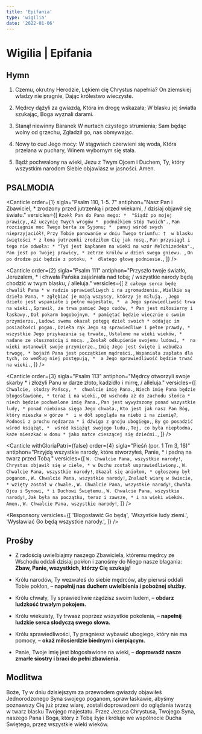 ```yaml
---
title: 'Epifania'
type: 'wigilia'
date: '2022-01-06'
---
```


# Wigilia | Epifania

<OpeningVersicle />

## Hymn

1. Czemu, okrutny Herodzie,
   Lękiem cię Chrystus napełnia?
   On ziemskiej władzy nie pragnie,
   Dając królestwo wieczyste.

2. Mędrcy dążyli za gwiazdą,
   Która im drogę wskazała;
   W blasku jej światła szukając,
   Boga wyznali darami.

3. Stanął niewinny Baranek
   W nurtach czystego strumienia;
   Sam będąc wolny od grzechu,
   Zgładził go, nas obmywając.

4. Nowy to cud Jego mocy:
   W stągwiach czerwieni się woda,
   Która przelana w puchary,
   Winem wybornym się stała.

5. Bądź pochwalony na wieki,
   Jezu z Twym Ojcem i Duchem,
   Ty, który wszystkim narodom
   Siebie objawiasz w jasności. Amen.

## PSALMODIA

<Canticle
  order={1}
  sigla="Psalm 110, 1-5. 7"
  antiphon="Nasz Pan i Zbawiciel, * zrodzony przed jutrzenką i przed wiekami, / dzisiaj objawił się światu."
  versicles={[
    `Rzekł Pan do Pana mego: * 
"Siądź po mojej prawicy,`,
    `Aż uczynię Twych wrogów * 
podnóżkiem stóp Twoich".`,
    `Pan rozciągnie moc Twego berła ze Syjonu; * 
panuj wśród swych nieprzyjaciół!`,
    `Przy Tobie panowanie w dniu Twego triumfu: † 
w blasku świętości *
z łona jutrzenki zrodziłem Cię jak rosę.`,
    `Pan przysiągł i tego nie odwoła: *
"Tyś jest kapłanem na wieki na wzór Melchizedeka".`,
    `Pan jest po Twojej prawicy, *
zetrze królów w dzień swego gniewu. `,
    `On po drodze pić będzie z potoku, * 
dlatego głowę podniesie.`,
  ]}
/>

<Canticle
  order={2}
  sigla="Psalm 111"
  antiphon="Przyszło twoje światło, Jeruzalem, * i chwała Pańska zajaśniała nad tobą; / wszystkie narody będą chodzić w twym blasku, / alleluja."
  versicles={[
    `Z całego serca będę chwalił Pana *
w radzie sprawiedliwych i na zgromadzeniu.`,
    `Wielkie są dzieła Pana, *
zgłębiać je mają wszyscy, którzy je miłują. `,
    `Jego dzieło jest wspaniałe i pełne majestatu, * 
a Jego sprawiedliwość trwa na wieki.`,
    `Sprawił, że trwa pamięć Jego cudów, *
Pan jest miłosierny i łaskawy.`,
    `Dał pokarm bogobojnym, *
pamiętać będzie wiecznie o swoim przymierzu.`,
    `Ludowi swemu okazał potęgę dzieł swoich *
oddając im posiadłości pogan.`,
    `Dzieła rąk Jego są sprawiedliwe i pełne prawdy, * 
wszystkie Jego przykazania są trwałe,`,
    `Ustalone na wieki wieków, *
nadane ze słusznością i mocą. `,
    `Zesłał odkupienie swojemu ludowi, * 
na wieki ustanowił swoje przymierze.`,
    `Imię Jego jest święte i wzbudza trwogę, *
bojaźń Pana jest początkiem mądrości.`,
    `Wspaniała zapłata dla tych, co według niej postępują, * 
a Jego sprawiedliwość będzie trwać na wieki.`,
  ]}
/>

<Canticle
  order={3}
  sigla="Psalm 113"
  antiphon="Mędrcy otworzyli swoje skarby * i złożyli Panu w darze złoto, kadzidło i mirrę, / alleluja."
  versicles={[
    `Chwalcie, słudzy Pańscy, * 
chwalcie imię Pana.`,
    `Niech imię Pana będzie błogosławione, *
teraz i na wieki.`,
    `Od wschodu aż do zachodu słońca * 
niech będzie pochwalone imię Pana.`,
    `Pan jest wywyższony ponad wszystkie ludy, *
ponad niebiosa sięga Jego chwała.`,
    `Kto jest jak nasz Pan Bóg, który mieszka w górze * 
i w dół spogląda na niebo i na ziemię?`,
    `Podnosi z prochu nędzarza *
i dźwiga z gnoju ubogiego,`,
    `By go posadzić wśród książąt, * 
wśród książąt swojego ludu.`,
    `Tej, co była niepłodna, każe mieszkać w domu *
jako matce cieszącej się dziećmi.`,
  ]}
/>

<Canticle
  withGloriaPatri={false}
  order={4}
  sigla="Pieśń (por. 1 Tm 3, 16)"
  antiphon="Przyjdą wszystkie narody, które stworzyłeś, Panie, * i padną na twarz przed Tobą."
  versicles={[
    `W. Chwalcie Pana, wszystkie narody!`,
    `Chrystus objawił się w ciele, *
w Duchu został usprawiedliwiony.`,
    `W. Chwalcie Pana, wszystkie narody!`,
    `Ukazał się aniołom, *
ogłoszony był poganom.`,
    `W. Chwalcie Pana, wszystkie narody!`,
    `Znalazł wiarę w świecie, *
wzięty został w chwale.`,
    `W. Chwalcie Pana, wszystkie narody!`,
    `Chwała Ojcu i Synowi, *
i Duchowi Świętemu.`,
    `W. Chwalcie Pana, wszystkie narody!`,
    `Jak była na początku, teraz i zawsze, *
i na wieki wieków. Amen.`,
    `W. Chwalcie Pana, wszystkie narody!`,
  ]}
/>

<Passage
  sigla="2 Tm 1, 9-10"
  passage="Bóg nas wybawił i wezwał świętym powołaniem, nie dzięki naszym czynom, lecz stosownie do własnego postanowienia i łaski, która nam dana została w Chrystusie Jezusie przed wiecznymi czasami; ukazana natomiast została teraz przez pojawienie się naszego Zbawiciela, Chrystusa Jezusa, który przezwyciężył śmierć, a na życie i nieśmiertelność rzucił światło przez Ewangelię."
/>

<Responsory
  versicles={[
    'Błogosławić Go będą',
    'Wszystkie ludy ziemi.',
    'Wysławiać Go będą wszystkie narody.',
  ]}
/>

<Magnificat antiphon="Mędrcy, widząc gwiazdę, mówili do siebie: * To jest znak wielkiego Króla; / idźmy, pytajmy o Niego i złóżmy Mu w darze / złoto, kadzidło i mirrę." />

## Prośby

- Z radością uwielbiajmy naszego Zbawiciela, któremu mędrcy ze Wschodu oddali dzisiaj pokłon i zanośmy do Niego nasze błagania: **Zbaw, Panie, wszystkich, którzy Cię szukają!**

- Królu narodów, Ty wezwałeś do siebie mędrców, aby pierwsi oddali Tobie pokłon, – **napełnij nas duchem uwielbienia i pobożnej służby.**

- Królu chwały, Ty sprawiedliwie rządzisz swoim ludem, – **obdarz ludzkość trwałym pokojem.**
- Królu wiekuisty, Ty trwasz poprzez wszystkie pokolenia, – **napełnij ludzkie serca słodyczą swego słowa.**
- Królu sprawiedliwości, Ty pragniesz wybawić ubogiego, który nie ma pomocy, – **okaż miłosierdzie biednym i cierpiącym.**

- Panie, Twoje imię jest błogosławione na wieki, – **doprowadź nasze zmarłe siostry i braci do pełni zbawienia.**

<CustomIntercessions />

<KyrieEleison />

<LordsPrayer />

## Modlitwa

Boże, Ty w dniu dzisiejszym za przewodem gwiazdy objawiłeś Jednorodzonego Syna swojego poganom, spraw łaskawie, abyśmy poznawszy Cię już przez wiarę, zostali doprowadzeni do oglądania twarzą w twarz blasku Twojego majestatu. Przez Jezusa Chrystusa, Twojego Syna, naszego Pana i Boga, który z Tobą żyje i króluje we wspólnocie Ducha Świętego, przez wszystkie wieki wieków.

<Amen />

<BlessingAndConcludingVersicle />

<SalveRegina />
